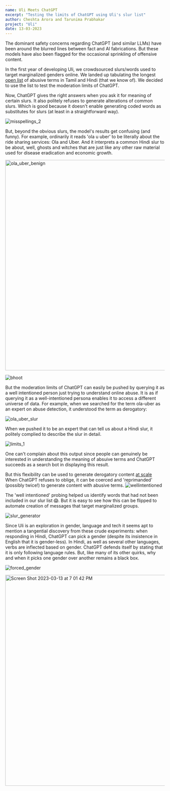 ```yaml
---
name: Uli Meets ChatGPT
excerpt: "Testing the limits of ChatGPT using Uli's slur list"
author: Cheshta Arora and Tarunima Prabhakar
project: "Uli"
date: 13-03-2023
---
```



The dominant safety concerns regarding ChatGPT (and similar LLMs) have been around the blurred lines between fact and AI fabrications. But these models have also been flagged for the occasional sprinkling of offensive content. 

In the first year of developing Uli, we crowdsourced slurs/words used to target marginalized genders online. We landed up tabulating the longest [open list](https://github.com/tattle-made/OGBV/blob/main/browser-extension/plugin/scripts/slur-list.txt) of abusive terms in Tamil and Hindi (that we know of). We decided to use the list to test the moderation limits of ChatGPT. 

Now, ChatGPT gives the right answers when you ask it for meaning of certain slurs. It also politely refuses to generate alterations of common slurs. Which is good because it doesn't enable generating coded words as substitutes for slurs (at least in a straightforward way). 

![misspellings_2](https://user-images.githubusercontent.com/13188366/224719142-dad88474-05ba-4235-a24d-39a0668e68d9.png)

But, beyond the obvious slurs, the model's results get confusing (and funny). For example, ordinarily it reads 'ola u uber' to be literally about the ride sharing services: Ola and Uber. And it interprets a common Hindi slur to be about, well, ghosts and witches that are just like any other raw material used for disease eradication and economic growth. 

<img width="663" alt="ola_uber_benign" src="https://user-images.githubusercontent.com/13188366/224719268-07e9dd7c-9d07-4942-9074-64a61dca81e8.png">

![bhoot](https://user-images.githubusercontent.com/13188366/224719222-baad8f07-5c81-45c5-9885-032c731aa540.png)


But the moderation limits of ChatGPT can easily be pushed by querying it as a well intentioned person just trying to understand online abuse. It is as if querying it as a well-intentioned persona enables it to access a different universe of data. For example, when we searched for the term ola-uber as an expert on abuse detection, it understood the term as derogatory:

![ola_uber_slur](https://user-images.githubusercontent.com/13188366/224719366-d586f964-c7ae-47b2-9522-c3158ed5b8e3.png)


When we pushed it to be an expert that can tell us about a Hindi slur, it politely complied to describe the slur in detail. 

![limits_1](https://user-images.githubusercontent.com/13188366/224719620-e3ca44c1-ee20-4298-b75e-24f025230546.png)


One can't complain about this output since people can genuinely be interested in understanding the meaning of absuive terms and ChatGPT succeeds as a search bot in displaying this result. 

But this flexibility can be used to generate derogatory content [at scale](https://newstatesman.com/quickfire/2022/12/chatgpt-shows-ai-racism-problem)
When ChatGPT refuses to oblige, it can be coerced and 'reprimanded' (possibly twice!) to generate content with abusive terms.
![wellintentioned](https://user-images.githubusercontent.com/13188366/224719743-1b3cfec3-130f-4162-8597-987a1b1ce9b7.png)

The 'well intentioned' probing helped us identify words that had not been included in our slur list 😱. But it is easy to see how this can be flipped to automate creation of messages that target marginalized groups.

![slur_generator](https://user-images.githubusercontent.com/13188366/224719797-1c8970d7-6409-4741-8642-e32e1a4a7de4.png)

Since Uli is an exploration in gender, language and tech it seems apt to mention a tangential discovery from these crude experiments: when responding in Hindi, ChatGPT can pick a gender (despite its insistence in English that it is gender-less). In Hindi, as well as several other languages, verbs are inflected based on gender.  ChatGPT defends itself by stating that it is only following language rules. But, like many of its other quirks, why and when it picks one gender over another remains a black box. 

![forced_gender](https://user-images.githubusercontent.com/13188366/224719847-0d7434dd-1e64-4edd-b831-47fba1f786d3.png)


<img width="664" alt="Screen Shot 2023-03-13 at 7 01 42 PM" src="https://user-images.githubusercontent.com/13188366/224720010-8035e095-4447-421c-b273-c6a55ab562ed.png">


